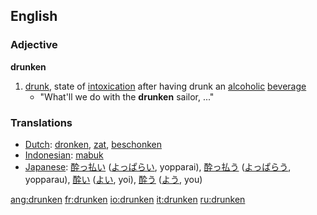 ==English==
===Adjective===
'''drunken'''

# [[drunk]], state of [[intoxication]] after having drunk an [[alcohol]]ic [[beverage]]
#* "What'll we do with the '''drunken''' sailor, ..."

=== Translations ===
*[[Dutch]]: [[dronken]], [[zat]], [[beschonken]]
*[[Indonesian]]: [[mabuk]]
*[[Japanese]]: [[酔っ払い]] ([[よっぱらい]], yopparai), [[酔っ払う]] ([[よっぱらう]], yopparau), [[酔い]] ([[よい]], yoi), [[酔う]] ([[よう]], you)

[[ang:drunken]]
[[fr:drunken]]
[[io:drunken]]
[[it:drunken]]
[[ru:drunken]]
